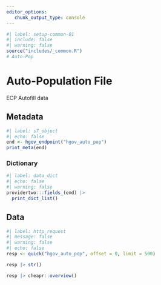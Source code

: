 ```yaml
---
editor_options: 
   chunk_output_type: console
---
```


```r
#| label: setup-common-01
#| include: false
#| warning: false
source("includes/_common.R")
# Auto-Pop
```

# Auto-Population File {#sec-autopop}

ECP Autofill data

## Metadata

```r
#| label: s7_object
#| echo: false
end <- hgov_endpoint("hgov_auto_pop")
print_meta(end)
```

### Dictionary

```r
#| label: data_dict
#| echo: false
#| warning: false
providertwo:::fields_(end) |> 
  print_dict_list()
```

## Data

```r
#| label: http_request
#| message: false
#| warning: false
#| echo: false
resp <- quick("hgov_auto_pop", offset = 0, limit = 500)

resp |> str()

resp |> cheapr::overview()
```
